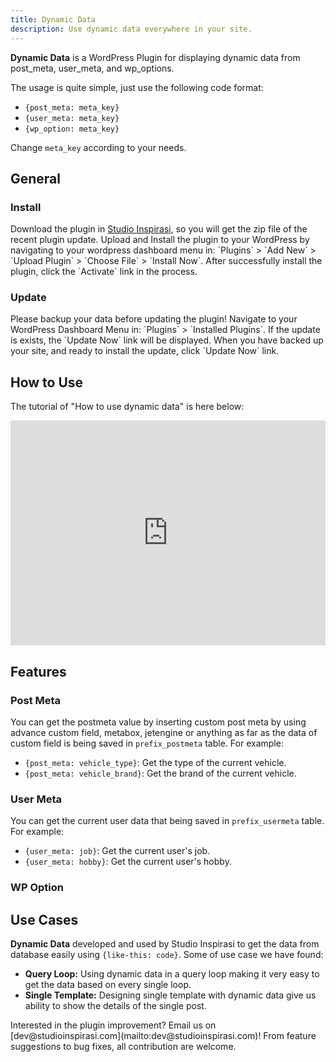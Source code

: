```yaml
---
title: Dynamic Data
description: Use dynamic data everywhere in your site.
---
```


**Dynamic Data** is a WordPress Plugin for displaying dynamic data from post_meta, user_meta, and wp_options.

The usage is quite simple, just use the following code format:

- `{post_meta: meta_key}`
- `{user_meta: meta_key}`
- `{wp_option: meta_key}`

Change `meta_key` according to your needs.

##  General

###  Install

<Stepper>
  <StepperItem title="Step 1: Download">
    Download the plugin in <a href="https://studioinspirasi.com/product/dynamic-data" target="_blank">Studio Inspirasi</a>, so you will get the zip file of the recent plugin update.
  </StepperItem>
  <StepperItem title="Step 2: Upload & Install">
    Upload and Install the plugin to your WordPress by navigating to your wordpress dashboard menu in: `Plugins` > `Add New` > `Upload Plugin` > `Choose File` > `Install Now`.
  </StepperItem>
  <StepperItem title="Step 3: Activate">
    After successfully install the plugin, click the `Activate` link in the process.
  </StepperItem>
</Stepper>

###  Update

<Note title="Caution"> 
 Please backup your data before updating the plugin!
</Note>

<Stepper>
  <StepperItem title="Step 1: Check Update">
    Navigate to your WordPress Dashboard Menu in: `Plugins` > `Installed Plugins`. If the update is exists, the `Update Now` link will be displayed.
  </StepperItem>
  <StepperItem title="Step 2: Update Now">
    When you have backed up your site, and ready to install the update, click `Update Now` link.
  </StepperItem>
</Stepper>

##  How to Use

The tutorial of "How to use dynamic data" is here below:

<iframe width="100%" height="360px" src="https://www.youtube.com/embed/NlIZSWz3FME?si=mMGtXPRmSf-ggFc4" title="YouTube video player" frameborder="0" allow="accelerometer; autoplay; clipboard-write; encrypted-media; gyroscope; picture-in-picture; web-share" referrerpolicy="strict-origin-when-cross-origin" allowfullscreen></iframe>

##  Features

### Post Meta

You can get the postmeta value by inserting custom post meta by using advance custom field, metabox, jetengine or anything as far as the data of custom field is being saved in `prefix_postmeta` table. For example:
- `{post_meta: vehicle_type}`: Get the type of the current vehicle.
- `{post_meta: vehicle_brand}`: Get the brand of the current vehicle.

### User Meta

You can get the current user data that being saved in `prefix_usermeta` table. For example:
- `{user_meta: job}`: Get the current user's job.
- `{user_meta: hobby}`: Get the current user's hobby.

### WP Option

##  Use Cases

**Dynamic Data** developed and used by Studio Inspirasi to get the data from database easily using `{like-this: code}`. Some of use case we have found:

- **Query Loop:** Using dynamic data in a query loop making it very easy to get the data based on every single loop.
- **Single Template:** Designing single template with dynamic data give us ability to show the details of the single post.

<Note title="Contribution"> 
 Interested in the plugin improvement? Email us on [dev@studioinspirasi.com](mailto:dev@studioinspirasi.com)! From feature suggestions to bug fixes, all contribution are welcome.
</Note>